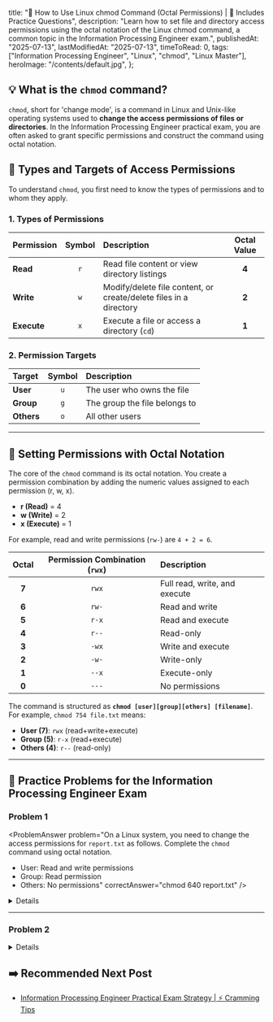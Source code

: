 
  title:
    "🐧 How to Use Linux chmod Command (Octal Permissions) | 🚀 Includes Practice Questions",
  description:
    "Learn how to set file and directory access permissions using the octal notation of the Linux chmod command, a common topic in the Information Processing Engineer exam.",
  publishedAt: "2025-07-13",
  lastModifiedAt: "2025-07-13",
  timeToRead: 0,
  tags: ["Information Processing Engineer", "Linux", "chmod", "Linux Master"],
  heroImage: "/contents/default.jpg",
};

## 💡 What is the `chmod` command?

`chmod`, short for 'change mode', is a command in Linux and Unix-like operating systems used to **change the access permissions of files or directories**. In the Information Processing Engineer practical exam, you are often asked to grant specific permissions and construct the command using octal notation.

## 🔑 Types and Targets of Access Permissions

To understand `chmod`, you first need to know the types of permissions and to whom they apply.

### 1. Types of Permissions

| Permission  | Symbol | Description                                                       | Octal Value |
| :---------- | :----: | :---------------------------------------------------------------- | :---------: |
| **Read**    |  `r`   | Read file content or view directory listings                      |    **4**    |
| **Write**   |  `w`   | Modify/delete file content, or create/delete files in a directory |    **2**    |
| **Execute** |  `x`   | Execute a file or access a directory (`cd`)                       |    **1**    |

### 2. Permission Targets

| Target     | Symbol | Description                   |
| :--------- | :----: | :---------------------------- |
| **User**   |  `u`   | The user who owns the file    |
| **Group**  |  `g`   | The group the file belongs to |
| **Others** |  `o`   | All other users               |

---

## 🔢 Setting Permissions with Octal Notation

The core of the `chmod` command is its octal notation. You create a permission combination by adding the numeric values assigned to each permission (r, w, x).

- **r (Read)** = 4
- **w (Write)** = 2
- **x (Execute)** = 1

For example, read and write permissions (`rw-`) are `4 + 2 = 6`.

| Octal | Permission Combination (`rwx`) | Description                   |
| :---: | :----------------------------: | :---------------------------- |
| **7** |             `rwx`              | Full read, write, and execute |
| **6** |             `rw-`              | Read and write                |
| **5** |             `r-x`              | Read and execute              |
| **4** |             `r--`              | Read-only                     |
| **3** |             `-wx`              | Write and execute             |
| **2** |             `-w-`              | Write-only                    |
| **1** |             `--x`              | Execute-only                  |
| **0** |             `---`              | No permissions                |

The command is structured as **`chmod [user][group][others] [filename]`**. For example, `chmod 754 file.txt` means:

- **User (7)**: `rwx` (read+write+execute)
- **Group (5)**: `r-x` (read+execute)
- **Others (4)**: `r--` (read-only)

---

## 📝 Practice Problems for the Information Processing Engineer Exam

### Problem 1

<ProblemAnswer
  problem="On a Linux system, you need to change the access permissions for `report.txt` as follows. Complete the `chmod` command using octal notation.

- User: Read and write permissions
- Group: Read permission
- Others: No permissions"
  correctAnswer="chmod 640 report.txt"
  />

<Details summary="Problem Solution">

Convert the permissions for each target into octal numbers.

1.  **User**: Read(4) + Write(2) = **6**
2.  **Group**: Read(4) = **4**
3.  **Others**: No permissions = **0**

Combining these numbers gives `640`. Therefore, the full command is:

```bash
chmod 640 report.txt
```

</Details>

---

### Problem 2

<ProblemAnswer
  problem="There is a shell script file named `script.sh`. The file's owner should have all permissions, while the group and others should only have read and execute permissions. Write the `chmod` command to set these permissions."
  correctAnswer="chmod 755 script.sh"
/>

<Details summary="Problem Solution">

Convert the permissions for each target into octal numbers.

1.  **User**: Read(4) + Write(2) + Execute(1) = **7**
2.  **Group**: Read(4) + Execute(1) = **5**
3.  **Others**: Read(4) + Execute(1) = **5**

Combining these numbers gives `755`. Therefore, the full command is:

```bash
chmod 755 script.sh
```

</Details>

## ➡️ Recommended Next Post

- [Information Processing Engineer Practical Exam Strategy | ⚡️ Cramming Tips](/en/blog/korean-information-processing-engineer-practical-exam-strategy)

